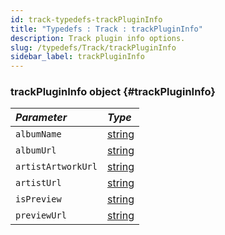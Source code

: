 ```yaml
---
id: track-typedefs-trackPluginInfo
title: "Typedefs : Track : trackPluginInfo"
description: Track plugin info options.
slug: /typedefs/Track/trackPluginInfo
sidebar_label: trackPluginInfo
---
```



### trackPluginInfo <span className="info badge">object</span> {#trackPluginInfo}

| <i className="fa-solid fa-hashtag"/> Parameter | <i className="fa-solid fa-font"/> Type                                                              |
| :--------------------------------------------- | :-------------------------------------------------------------------------------------------------- |
| `albumName`                                   | [string](https://developer.mozilla.org/en-US/docs/Web/JavaScript/Reference/Global_Objects/String)   |
| `albumUrl`                                       | [string](https://developer.mozilla.org/en-US/docs/Web/JavaScript/Reference/Global_Objects/String)   |
| `artistArtworkUrl`                                       | [string](https://developer.mozilla.org/en-US/docs/Web/JavaScript/Reference/Global_Objects/Number)   |
| `artistUrl`                                         | [string](https://developer.mozilla.org/en-US/docs/Web/JavaScript/Reference/Global_Objects/String)   |
| `isPreview`                                     | [string](https://developer.mozilla.org/en-US/docs/Web/JavaScript/Reference/Global_Objects/String) |
| `previewUrl`                                        | [string](https://developer.mozilla.org/en-US/docs/Web/JavaScript/Reference/Global_Objects/String)   |